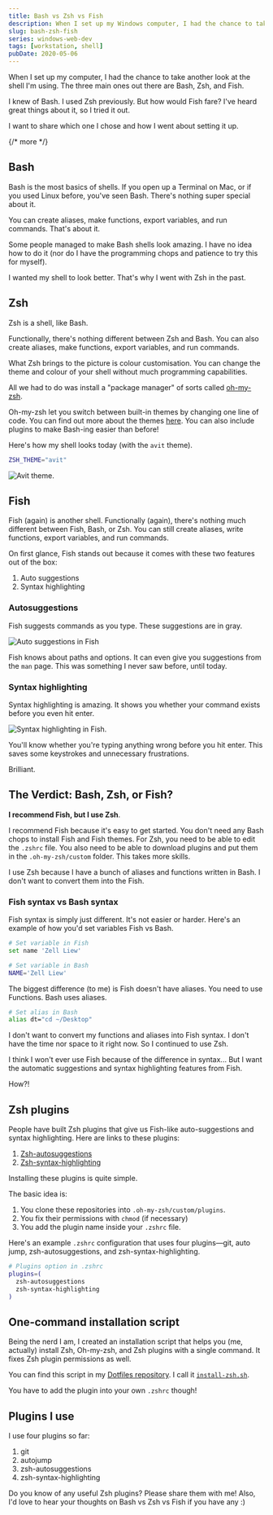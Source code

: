```yaml
---
title: Bash vs Zsh vs Fish
description: When I set up my Windows computer, I had the chance to take another look at the shell I'm using. The three main ones out there are Bash, Zsh, and Fish. I want to share which one I chose and how I went about setting it up.
slug: bash-zsh-fish
series: windows-web-dev
tags: [workstation, shell]
pubDate: 2020-05-06
---
```


When I set up my computer, I had the chance to take another look at the shell I'm using. The three main ones out there are Bash, Zsh, and Fish.

I knew of Bash. I used Zsh previously. But how would Fish fare? I've heard great things about it, so I tried it out.

I want to share which one I chose and how I went about setting it up.

{/* more */}

## Bash

Bash is the most basics of shells. If you open up a Terminal on Mac, or if you used Linux before, you've seen Bash. There's nothing super special about it.

You can create aliases, make functions, export variables, and run commands. That's about it.

Some people managed to make Bash shells look amazing. I have no idea how to do it (nor do I have the programming chops and patience to try this for myself).

I wanted my shell to look better. That's why I went with Zsh in the past.

## Zsh

Zsh is a shell, like Bash.

Functionally, there's nothing different between Zsh and Bash. You can also create aliases, make functions, export variables, and run commands.

What Zsh brings to the picture is colour customisation. You can change the theme and colour of your shell without much programming capabilities.

All we had to do was install a "package manager" of sorts called [oh-my-zsh][1].

Oh-my-zsh let you switch between built-in themes by changing one line of code. You can find out more about the themes [here][2]. You can also include plugins to make Bash-ing easier than before!

Here's how my shell looks today (with the `avit` theme).

```bash
ZSH_THEME="avit"
```

<Image src="/assets/2020/bash-zsh-fish/avit.png" alt="Avit theme." />

## Fish

Fish (again) is another shell. Functionally (again), there's nothing much different between Fish, Bash, or Zsh. You can still create aliases, write functions, export variables, and run commands.

On first glance, Fish stands out because it comes with these two features out of the box:

1. Auto suggestions
2. Syntax highlighting

### Autosuggestions

Fish suggests commands as you type. These suggestions are in gray.

<Image
  src="/assets/2020/bash-zsh-fish/fish-suggestions.png"
  alt="Auto suggestions in Fish"
/>

Fish knows about paths and options. It can even give you suggestions from the `man` page. This was something I never saw before, until today.

### Syntax highlighting

Syntax highlighting is amazing. It shows you whether your command exists before you even hit enter.

<Image
  src="/assets/2020/bash-zsh-fish/fish-syntax-highlighting.png"
  alt="Syntax highlighting in Fish."
/>

You'll know whether you're typing anything wrong before you hit enter. This saves some keystrokes and unnecessary frustrations.

Brilliant.

## The Verdict: Bash, Zsh, or Fish?

**I recommend Fish, but I use Zsh**.

I recommend Fish because it's easy to get started. You don't need any Bash chops to install Fish and Fish themes. For Zsh, you need to be able to edit the `.zshrc` file. You also need to be able to download plugins and put them in the `.oh-my-zsh/custom` folder. This takes more skills.

I use Zsh because I have a bunch of aliases and functions written in Bash. I don't want to convert them into the Fish.

### Fish syntax vs Bash syntax

Fish syntax is simply just different. It's not easier or harder. Here's an example of how you'd set variables Fish vs Bash.

```bash
# Set variable in Fish
set name 'Zell Liew'
```

```bash
# Set variable in Bash
NAME='Zell Liew'
```

The biggest difference (to me) is Fish doesn't have aliases. You need to use Functions. Bash uses aliases.

```bash
# Set alias in Bash
alias dt="cd ~/Desktop"
```

I don't want to convert my functions and aliases into Fish syntax. I don't have the time nor space to it right now. So I continued to use Zsh.

I think I won't ever use Fish because of the difference in syntax... But I want the automatic suggestions and syntax highlighting features from Fish.

How?!

## Zsh plugins

People have built Zsh plugins that give us Fish-like auto-suggestions and syntax highlighting. Here are links to these plugins:

1. [Zsh-autosuggestions][3]
2. [Zsh-syntax-highlighting][4]

Installing these plugins is quite simple.

The basic idea is:

1. You clone these repositories into `.oh-my-zsh/custom/plugins`.
2. You fix their permissions with `chmod` (if necessary)
3. You add the plugin name inside your `.zshrc` file.

Here's an example `.zshrc` configuration that uses four plugins—git, auto jump, zsh-autosuggestions, and zsh-syntax-highlighting.

```bash
# Plugins option in .zshrc
plugins=(
  zsh-autosuggestions
  zsh-syntax-highlighting
)
```

## One-command installation script

Being the nerd I am, I created an installation script that helps you (me, actually) install Zsh, Oh-my-zsh, and Zsh plugins with a single command. It fixes Zsh plugin permissions as well.

You can find this script in my [Dotfiles repository][5]. I call it [`install-zsh.sh`][6].

You have to add the plugin into your own `.zshrc` though!

## Plugins I use

I use four plugins so far:

1. git
2. autojump
3. zsh-autosuggestions
4. zsh-syntax-highlighting

Do you know of any useful Zsh plugins? Please share them with me! Also, I'd love to hear your thoughts on Bash vs Zsh vs Fish if you have any :)

[1]: https://ohmyz.sh 'Oh my ZSH'
[2]: https://github.com/ohmyzsh/ohmyzsh/wiki/Themes 'Oh my zsh themes'
[3]: https://github.com/zsh-users/zsh-autosuggestions
[4]: https://github.com/zsh-users/zsh-syntax-highlighting
[5]: https://github.com/zellwk/dotfiles "Zell's dotfiles"
[6]: https://github.com/zellwk/dotfiles/blob/master/install-zsh.sh 'One-command install script for Zsh, .oh-mi-zsh, and some plugins. '
